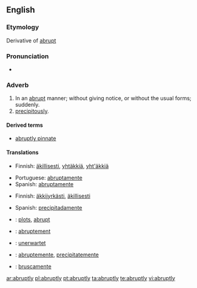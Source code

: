 ==English==

===Etymology===
Derivative of [[abrupt]]

===Pronunciation===
*{{audio|en-us-abruptly.ogg|Audio (US)}}

===Adverb===
{{en-adv}}

# In an [[abrupt]] manner; without giving notice, or without the usual forms; suddenly.
# [[precipitously]].

====Derived terms====
*[[abruptly pinnate]]

====Translations====
{{trans-top|in an abrupt manner}}
* Finnish: [[äkillisesti]], [[yhtäkkiä]], [[yht'äkkiä]]
{{trans-mid}}
* Portuguese: [[abruptamente]]
* Spanish: [[abruptamente]]
{{trans-bottom}}

{{trans-top|precipitously}}
* Finnish: [[äkkijyrkkä|äkkijyrkästi]], [[äkillinen|äkillisesti]]
{{trans-mid}}
* Spanish: [[precipitadamente]]
{{trans-bottom}}

{{checktrans-top}}
*{{ttbc|Dutch}}: [[plots]], [[abrupt]]
*{{ttbc|French}}: [[abruptement]]
*{{ttbc|German}}: [[unerwartet]]
{{trans-mid}}
*{{ttbc|Interlingua}}: [[abruptemente]], [[precipitatemente]]
*{{ttbc|Italian}}: [[bruscamente]]
{{trans-bottom}}

[[ar:abruptly]]
[[pl:abruptly]]
[[pt:abruptly]]
[[ta:abruptly]]
[[te:abruptly]]
[[vi:abruptly]]